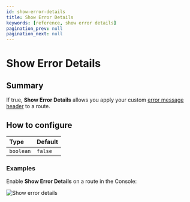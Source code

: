 ```yaml
---
id: show-error-details
title: Show Error Details
keywords: [reference, show error details]
pagination_prev: null
pagination_next: null
---
```



# Show Error Details

## Summary

If true, **Show Error Details** allows you apply your custom [error message header](/docs/reference/branding/error-message-header) to a route.

## How to configure

| **Type** | **Default** |
| :--- | :--- |
| `boolean` | `false` |

### Examples

Enable **Show Error Details** on a route in the Console:

![Show error details](../branding/img/branding-show-error-details.png)
